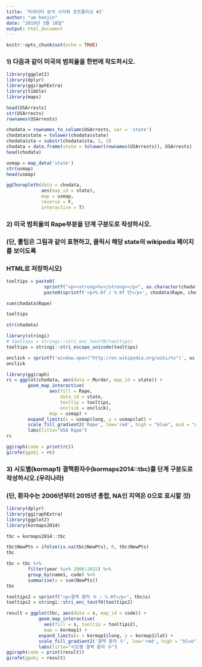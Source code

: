 ```yaml
---
title: '빅데이터 분석 시각화 포트폴리오 #2'
author: "um heejin"
date: "2019년 3월 18일"
output: html_document
---
```


```r
knitr::opts_chunk$set(echo = TRUE)
```

### 1) 다음과 같이 미국의 범죄율을 한번에 작도하시오.

```r
library(ggplot2)
library(dplyr)
library(ggiraphExtra)
library(tibble)
library(maps)

head(USArrests)
str(USArrests)
rownames(USArrests)

chodata = rownames_to_column(USArrests, var = 'state')
chodata$state = tolower(chodata$state)
chodata$sta = substr(chodata$sta, 1, 3)
chodata = data.frame(state = tolower(rownames(USArrests)), USArrests)
head(chodata)

usmap = map_data('state') 
str(usmap)
head(usmap)

ggChoropleth(data = chodata,
             aes(map_id = state),
             map = usmap,
             reverse = F,
             interactive = T)
```

### 2) 미국 범죄율의 Rape부분을 단계 구분도로 작성하시오.
### (단, 툴팁은 그림과 같이 표현하고, 클릭시 해당 state의 wikipedia 페이지를 보이도록 
### HTML로 저장하시오)

```r
tooltips = paste0(
              sprintf("<p><strong>%s</strong></p>", as.character(chodata$state)),
              paste0(sprintf('<p>%.0f / %.0f 만</p>', chodata$Rape, chodata$UrbanPop * 10)))

sum(chodata$Rape)

tooltips

str(chodata)

library(stringi)
# tooltips = stringi::stri_enc_toutf8(tooltips)
tooltips = stringi::stri_escape_unicode(tooltips)

onclick = sprintf('window.open("http://en.wikipedia.org/wiki/%s")', as.character(chodata$state))
onclick

library(ggiraph)
rc = ggplot(chodata, aes(data = Murder, map_id = state)) +
        geom_map_interactive( 
                aes(fill = Rape,
                    data_id = state,
                    tooltip = tooltips,
                    onclick = onclick), 
                map = usmap) +
        expand_limits(x = usmap$long, y = usmap$lat) +
        scale_fill_gradient2('Rape', low='red', high = "blue", mid = "green") +
        labs(title="USA Rape")
rc

ggiraph(code = print(rc))
girafe(ggobj = rc)
```

### 3) 시도별(kormap1) 결핵환자수(kormaps2014::tbc)를 단계 구분도로 작성하시오.(우리나라)
### (단, 환자수는 2006년부터 2015년 총합, NA인 지역은 0으로 표시할 것)

```r
library(dplyr)
library(ggiraphExtra)
library(ggplot2)
library(kormaps2014)

tbc = kormaps2014::tbc

tbc$NewPts = ifelse(is.na(tbc$NewPts), 0, tbc$NewPts)
tbc

tbc = tbc %>% 
        filter(year %in% 2006:2015) %>%
        group_by(name1, code) %>%
        summarise(s = sum(NewPts))
tbc

tooltips2 = sprintf("<p>결핵 환자 수 : %.0f</p>", tbc$s)
tooltips2 = stringi::stri_enc_toutf8(tooltips2)

result = ggplot(tbc, aes(data = s, map_id = code)) +
            geom_map_interactive(
              aes(fill = s, tooltip = tooltips2), 
              map = kormap1) +
            expand_limits(x = kormap1$long, y = kormap1$lat) +
            scale_fill_gradient2('결핵 환자 수', low='red', high = "blue", mid = "green") +
            labs(title="시도별 결핵 환자 수")
ggiraph(code = print(result))
girafe(ggobj = result)
```
